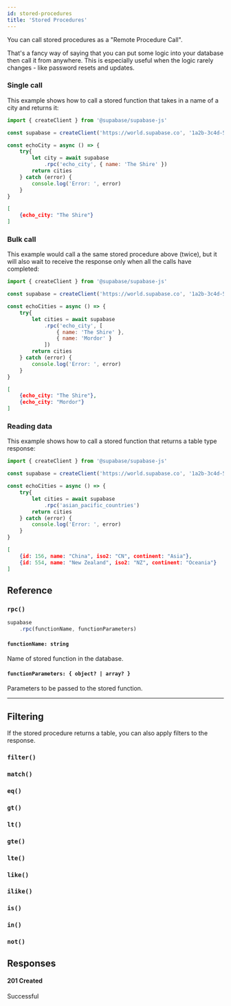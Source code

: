 ```yaml
---
id: stored-procedures
title: 'Stored Procedures'
---
```



You can call stored procedures as a "Remote Procedure Call". 

That's a fancy way of saying that you can put some logic into your database then call it from anywhere. 
This is especially useful when the logic rarely changes - like password resets and updates.

<DummyData />

### Single call

This example shows how to call a stored function that takes in a name of a city and returns it:

<!-- prettier-ignore -->
```js {7-8}
import { createClient } from '@supabase/supabase-js'

const supabase = createClient('https://world.supabase.co', '1a2b-3c4d-5e6f-7g8h')

const echoCity = async () => {
    try{
        let city = await supabase
            .rpc('echo_city', { name: 'The Shire' })
        return cities
    } catch (error) {
        console.log('Error: ', error)
    }
}
```

<Collapsable title="Toggle Example Response">

```json
[
    {echo_city: "The Shire"}
]
```

</Collapsable>

### Bulk call

This example would call a the same stored procedure above (twice), but it will also wait to receive the response only when all the calls have completed:

<!-- prettier-ignore -->
```js {7-11}
import { createClient } from '@supabase/supabase-js'

const supabase = createClient('https://world.supabase.co', '1a2b-3c4d-5e6f-7g8h')

const echoCities = async () => {
    try{
        let cities = await supabase
            .rpc('echo_city', [
                { name: 'The Shire' },
                { name: 'Mordor' }
            ])
        return cities
    } catch (error) {
        console.log('Error: ', error)
    }
}
```

<Collapsable title="Toggle Example Response">

```json
[
    {echo_city: "The Shire"},
    {echo_city: "Mordor"}
]
```

</Collapsable>

### Reading data 

This example shows how to call a stored function that returns a table type response:

<!-- prettier-ignore -->
```js {7-8}
import { createClient } from '@supabase/supabase-js'

const supabase = createClient('https://world.supabase.co', '1a2b-3c4d-5e6f-7g8h')

const echoCities = async () => {
    try{
        let cities = await supabase
            .rpc('asian_pacific_countries')
        return cities
    } catch (error) {
        console.log('Error: ', error)
    }
}
```

<Collapsable title="Toggle Example Response">

```json
[
    {id: 156, name: "China", iso2: "CN", continent: "Asia"},
    {id: 554, name: "New Zealand", iso2: "NZ", continent: "Oceania"}
]
```
</Collapsable>

## Reference

### `rpc()`
```js {2}
supabase   
    .rpc(functionName, functionParameters)
```

#### `functionName: string`
Name of stored function in the database.

#### `functionParameters: { object? | array? }`
Parameters to be passed to the stored function.

---

## Filtering
If the stored procedure returns a table, you can also apply filters to the response.

### `filter()`
<CommonFilters filter='filter'/>

### `match()`
<CommonFilters filter='match'/>

### `eq()`
<CommonFilters filter='eq'/>

### `gt()`
<CommonFilters filter='gt'/>

### `lt()`
<CommonFilters filter='lt'/>

### `gte()`
<CommonFilters filter='gte'/>

### `lte()`
<CommonFilters filter='lte'/>

### `like()`
<CommonFilters filter='like'/>

### `ilike()`
<CommonFilters filter='ilike'/>

### `is()`
<CommonFilters filter='is'/>

### `in()`
<CommonFilters filter='in'/>

### `not()`
<CommonFilters filter='not'/>

## Responses

#### 201 Created
Successful

<CommonResponses />